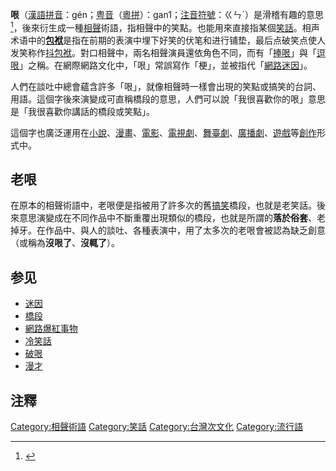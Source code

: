 '''哏'''（[[漢語拼音|漢語拼音]]：gén；[[粤音|粤音]]（[[粵拼|粵拼]]）：gan1；[[注音符號|注音符號]]：ㄍㄣˊ）是滑稽有趣的意思<ref>{{cite web |title=哏 |url=http://dict2.variants.moe.edu.tw/yitib/frb/frb00315.htm |website=教育部異體字字典 |access-date=2018-07-07 |archive-url=https://web.archive.org/web/20180707062540/http://dict2.variants.moe.edu.tw/yitib/frb/frb00315.htm |archive-date=2018-07-07 |dead-url=yes }}</ref>，後來衍生成一種[[相聲|相聲]]術語，指相聲中的笑點。也能用來直接指某個[[笑話|笑話]]。相声术语中的'''[[包袱_(相聲)|包袱]]'''是指在前期的表演中埋下好笑的伏笔和进行铺垫，最后点破笑点使人发笑称作[[抖包袱|抖包袱]]。對口相聲中，兩名相聲演員還依角色不同，而有「[[捧哏|捧哏]]」與「[[逗哏|逗哏]]」之稱。在網際網路文化中，「哏」常誤寫作「梗」，並被指代「[[網路迷因|網路迷因]]」。

人們在談吐中總會蘊含許多「哏」，就像相聲時一樣會出現的笑點或搞笑的台詞、用語。這個字後來演變成可直稱橋段的意思，人們可以說「我很喜歡你的哏」意思是「我很喜歡你講話的橋段或笑點」。

這個字也廣泛運用在[[小說|小說]]、[[漫畫|漫畫]]、[[電影|電影]]、[[電視劇|電視劇]]、[[舞臺劇|舞臺劇]]、[[廣播劇|廣播劇]]、[[遊戲|遊戲]]等[[創作|創作]]形式中。

==老哏==
在原本的相聲術語中，老哏便是指被用了許多次的舊[[搞笑|搞笑]]橋段，也就是老笑話。後來意思演變成在不同作品中不斷重覆出現類似的橋段，也就是所謂的'''落於俗套'''、老掉牙。在作品中、與人的談吐、各種表演中，用了太多次的老哏會被認為缺乏創意（或稱為'''沒哏了'''、'''沒輒了'''）。

==参见==
*[[迷因|迷因]]
*[[橋段|橋段]]
*[[網路爆紅事物|網路爆紅事物]]
*[[冷笑話|冷笑話]]
*[[破哏|破哏]]
*[[漫才|漫才]]

==注釋==
{{reflist}}

[[Category:相聲術語|Category:相聲術語]]
[[Category:笑話|Category:笑話]]
[[Category:台灣次文化|Category:台灣次文化]]
[[Category:流行語|Category:流行語]]